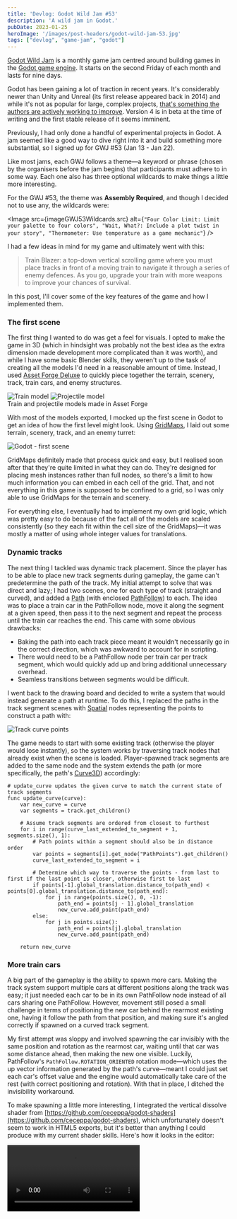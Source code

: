 ```yaml
---
title: 'Devlog: Godot Wild Jam #53'
description: 'A wild jam in Godot.'
pubDate: 2023-01-25
heroImage: '/images/post-headers/godot-wild-jam-53.jpg'
tags: ["devlog", "game-jam", "godot"]
---
```


[Godot Wild Jam](https://godotwildjam.com/) is a monthly game jam centred around building games in the [Godot game engine](https://godotengine.org/). It starts on the second Friday of each month and lasts for nine days.

Godot has been gaining a lot of traction in recent years. It's considerably newer than Unity and Unreal (its first release appeared back in 2014) and while it's not as popular for large, complex projects, [that's something the authors are actively working to improve](https://godotengine.org/article/whats-missing-in-godot-for-aaa/). Version 4 is in beta at the time of writing and the first stable release of it seems imminent.

Previously, I had only done a handful of experimental projects in Godot. A jam seemed like a good way to dive right into it and build something more substantial, so I signed up for GWJ #53 (Jan 13 - Jan 22).

Like most jams, each GWJ follows a theme—a keyword or phrase (chosen by the organisers before the jam begins) that participants must adhere to in some way. Each one also has three optional wildcards to make things a little more interesting.

For the GWJ #53, the theme was **Assembly Required**, and though I decided not to use any, the wildcards were:

<Image src={imageGWJ53Wildcards.src} alt={`"Four Color Limit: Limit your palette to four colors", "Wait, What?: Include a plot twist in your story", "Thermometer: Use temperature as a game mechanic"`} />

I had a few ideas in mind for my game and ultimately went with this:

> Train Blazer: a top-down vertical scrolling game where you must place tracks in front of a moving train to navigate it through a series of enemy defences. As you go, upgrade your train with more weapons to improve your chances of survival.

In this post, I'll cover some of the key features of the game and how I implemented them.

### The first scene

The first thing I wanted to do was get a feel for visuals. I opted to make the game in 3D (which in hindsight was probably not the best idea as the extra dimension made development more complicated than it was worth), and while I have some basic Blender skills, they weren't up to the task of creating all the models I'd need in a reasonable amount of time. Instead, I used [Asset Forge Deluxe](https://assetforge.io/) to quickly piece together the terrain, scenery, track, train cars, and enemy structures.

<Image src={screenshotAssetForgeTrain.src} alt="Train model" />

<Image src={screenshotAssetForgeProjectile.src} alt="Projectile model" />

<div class="caption">Train and projectile models made in Asset Forge</div>

With most of the models exported, I mocked up the first scene in Godot to get an idea of how the first level might look. Using [GridMaps](https://docs.godotengine.org/en/stable/tutorials/3d/using_gridmaps.html), I laid out some terrain, scenery, track, and an enemy turret:

<Image src={screenshotGodotFirstScene.src} alt="Godot - first scene" />

GridMaps definitely made that process quick and easy, but I realised soon after that they're quite limited in what they can do. They're designed for placing mesh instances rather than full nodes, so there's a limit to how much information you can embed in each cell of the grid. That, and not everything in this game is supposed to be confined to a grid, so I was only able to use GridMaps for the terrain and scenery.

For everything else, I eventually had to implement my own grid logic, which was pretty easy to do because of the fact all of the models are scaled consistently (so they each fit within the cell size of the GridMaps)—it was mostly a matter of using whole integer values for translations.

### Dynamic tracks

The next thing I tackled was dynamic track placement. Since the player has to be able to place new track segments during gameplay, the game can't predetermine the path of the track. My initial attempt to solve that was direct and lazy; I had two scenes, one for each type of track (straight and curved), and added a [Path](https://docs.godotengine.org/en/stable/classes/class_path.html) (with enclosed [PathFollow](https://docs.godotengine.org/en/stable/classes/class_pathfollow.html#class-pathfollow)) to each. The idea was to place a train car in the PathFollow node, move it along the segment at a given speed, then pass it to the next segment and repeat the process until the train car reaches the end. This came with some obvious drawbacks:

* Baking the path into each track piece meant it wouldn't necessarily go in the correct direction, which was awkward to account for in scripting.
* There would need to be a PathFollow node per train car per track segment, which would quickly add up and bring additional unnecessary overhead.
* Seamless transitions between segments would be difficult.

I went back to the drawing board and decided to write a system that would instead generate a path at runtime. To do this, I replaced the paths in the track segment scenes with [Spatial](https://docs.godotengine.org/en/stable/classes/class_spatial.html) nodes representing the points to construct a path with:

<Image src={screenshotGodotTrackPoints.src} alt="Track curve points" />

The game needs to start with some existing track (otherwise the player would lose instantly), so the system works by traversing track nodes that already exist when the scene is loaded. Player-spawned track segments are added to the same node and the system extends the path (or more specifically, the path's [Curve3D](https://docs.godotengine.org/en/stable/classes/class_curve3d.html)) accordingly:

```gdscript
# update_curve updates the given curve to match the current state of track segments
func update_curve(curve):
    var new_curve = curve
    var segments = track.get_children()

    # Assume track segments are ordered from closest to furthest
    for i in range(curve_last_extended_to_segment + 1, segments.size(), 1):
        # Path points within a segment should also be in distance order
        var points = segments[i].get_node("PathPoints").get_children()
        curve_last_extended_to_segment = i

        # Determine which way to traverse the points - from last to first if the last point is closer, otherwise first to last
        if points[-1].global_translation.distance_to(path_end) < points[0].global_translation.distance_to(path_end):
            for j in range(points.size(), 0, -1):
                path_end = points[j - 1].global_translation
                new_curve.add_point(path_end)
        else:
            for j in points.size():
                path_end = points[j].global_translation
                new_curve.add_point(path_end)

    return new_curve
```

### More train cars

A big part of the gameplay is the ability to spawn more cars. Making the track system support multiple cars at different positions along the track was easy; it just needed each car to be in its own PathFollow node instead of all cars sharing one PathFollow. However, movement still posed a small challenge in terms of positioning the new car behind the rearmost existing one, having it follow the path from that position, and making sure it's angled correctly if spawned on a curved track segment.

My first attempt was sloppy and involved spawning the car invisibly with the same position and rotation as the rearmost car, waiting until that car was some distance ahead, then making the new one visible. Luckily, PathFollow's `PathFollow.ROTATION_ORIENTED` rotation mode—which uses the up vector information generated by the path's curve—meant I could just set each car's offset value and the engine would automatically take care of the rest (with correct positioning and rotation). With that in place, I ditched the invisibility workaround.

To make spawning a little more interesting, I integrated the vertical dissolve shader from [https://github.com/ceceppa/godot-shaders](https://github.com/ceceppa/godot-shaders), which unfortunately doesn't seem to work in HTML5 exports, but it's better than anything I could produce with my current shader skills. Here's how it looks in the editor:

<Video src={videoTrainSpawnEffect} type="video/mp4" isLoop={true} />

### Weapons

My original plan was to have a few different weapon types and create some size variants of each. By the end of the jam, I was only able to implement missile-firing turrets, but that was enough to at least prove out the combat. To make turrets work, I needed three things: an aggro radius, an aiming/targeting system, and a projectile to fire. I started with enemy turrets.

For the aggro radius, I simply used an [Area](https://docs.godotengine.org/en/stable/classes/class_area.html) with a cylindrical [CollisionShape](https://docs.godotengine.org/en/stable/classes/class_collisionshape.html) to represent the aggro radius. All I needed to do was connect the `body_entered(node: Node)` and `body_exited(node: Node)` [signals](https://docs.godotengine.org/en/stable/getting_started/step_by_step/signals.html) to a script and use [Groups](https://docs.godotengine.org/en/stable/tutorials/scripting/groups.html) to skip any nodes I don't want the turret to react to.

For targeting, I kept track of relevant nodes entering the aggro radius and prioritised the oldest one as a target. As long as a target exists, the turret rotates towards it (with some linear interpolation) and initiates firing based on a given interval.

For the projectile, I created a missile in Asset Forge (as seen earlier in the post) and used the engine flame shader from [https://github.com/miskatonicstudio/godot-experiments](https://github.com/miskatonicstudio/godot-experiments) for the exhaust effect:

<Video src={videoMissileShader} type="video/mp4" isLoop={true} />

For the firing logic itself, I used Spatial nodes placed in the turret scene to represent the points at which projectiles should be spawned (which I named "muzzle points"), similar to how I approached path generation for the tracks. When a projectile is spawned, it inherits both the position and rotation of the muzzle point, but it's added to the root of the scene tree so that it can move independently of the turret.

I went through a few iterations of that system over the course of the jam, and while it still has room for refinements, I was able to refactor it into something that could be applied to the player's train turrets as well.

<Image src={screenshotTurretScriptExports.src} alt="Turret script exports" caption="Configuration exposed by the turret script" />

To make the missiles explode on impact, I just used more of Godot's physics nodes: a [StaticBody](https://docs.godotengine.org/en/stable/classes/class_staticbody.html) on the missile itself and [Area](https://docs.godotengine.org/en/stable/classes/class_area.html) nodes on anything missiles should be able to hit (the terrain and the train cars). To make the impact more visually appealing, I integrated the explosion effect from [https://github.com/drcd1/GodotSimpleExplosionVFX](https://github.com/drcd1/GodotSimpleExplosionVFX):

<Video src={videoExplosionVFX} type="video/mp4" isLoop={true} />

With all of those pieces in place, all that was left to make combat work was to add some simple health/integrity values to both the enemy structures and terrain. To save time, I hard-coded damage handling—not ideal, but it was a quick and easy solution that I could easily balance. If I had more time to implement more structures and train cars, I probably would have refactored it into something more robust first.

### Track placement & custom grid system

Like I mentioned early in the post, I ended up writing my own grid logic to support the system that would determine where track segments could be placed. I essentially needed a way of querying all of the GridMap nodes and the set of enemy turret nodes to know where a given track segment (with a specified rotation) could legally be placed. To that end, I wrote a script to maintain two dictionaries (the closest thing to sets in GDScript)—one for occupied positions and another for terrain positions:

```gdscript
extends Spatial

onready var grid_terrain = get_node("GridMaps/Terrain")
onready var grid_scenery_small = get_node("GridMaps/ScenerySmall")
onready var grid_scenery_large = get_node("GridMaps/SceneryLarge")

var occupied_positions = {}
var placeable_terrain_positions = {}

func _ready():
    for child in $Track.get_children():
        add_node(child)

    for child in $Enemy.get_children():
        add_node(child)

    # TODO: Find a better solution to dealing with the offset grid coordinates
    for pos in grid_scenery_small.get_used_cells():
        add_position(Vector3(pos.x + 1, 0, pos.z + 1))

    for pos in grid_scenery_large.get_used_cells():
        var vec3 = Vector3(pos.x + 1, 0, pos.z + 1)
        add_position(vec3)

    # Count centre terrain pieces only
    for pos in grid_terrain.get_used_cells_by_item(0):
        placeable_terrain_positions[Vector2(pos.x, pos.z)] = true

func add_node(node: Node):
    add_position(node.global_translation)

func add_position(pos: Vector3):
    occupied_positions[Vector2(pos.x, pos.z)] = true

func remove_position(pos: Vector3):
    occupied_positions[Vector2(pos.x, pos.z)] = false

func is_position_valid(position: Vector3):
    # position is expected to be in world space
    var vec2 = Vector2(position.x, position.z)
    return not occupied_positions.has(vec2) and placeable_terrain_positions.has(vec2)
```

I decided early on to make it so that newly placed track could only lead north, east, or west, which not only makes sense for the goal of the game (you need to go north, so why backtrack?), it also significantly simplified track validation because it's impossible to lay track that would enclose itself and trap the train.

### Audio

I invested very little time in audio—around thirty minutes at most—mainly because the game only needed a very limited set of sound effects. For the explosions, I used some effects from [zapsplat.com](https://www.zapsplat.com/), which is an excellent source of royalty-free sound effects in reasonably good quality.

For the music, I used an old track I wrote a long time (almost ten years!) ago. I recalled some people commenting at the time that it sounded like it would go well in a video game, and it has a steadily increasing tempo, which seemed to fit the concept of this game in particular. If I decide to continue working on the game, I'd like to explore dynamic music that builds up based on game state, and perhaps have the speed of the train gradually increase alongside the tempo.

Aside from the music, I created two sound effects: the missile launch sound and the UI click. For the missile launch, I blew against the edge of some card a dozen or so times, took the best samples, cleaned them up, and added some reverb. For the UI click, I recorded a click from a bed sheet strap and used a high pass filter to make it more crisp and subtle.

<Audio src={audioRocketFire} type="audio/wav" caption="Audio sample - rocket fire" />

<Audio src={audioUIClick} type="audio/wav" caption="Audio sample - UI click" />

### UI

I worked on the UI throughout the project, adding to it in small increments as parts of the gameplay and features needed for user input came together. I think I could have done a much better job of the UI were it not for time constraints, but it could be much worse! For the font, I used Bebas Neue (see [Google Fonts](https://fonts.google.com/specimen/Bebas+Neue)), which was fine for some elements but the all-caps is a little too much for paragraphs of text. An expanded font family would certainly be an improvement.

For the buttons, I opted to create some textures for the normal, hovered, and pressed states in Photoshop. I didn't use [9-slicing](https://en.wikipedia.org/wiki/9-slice_scaling), so the buttons all ended up being the same aspect ratio and scale, but that wasn't a problem since I only used buttons in the main menus and in-game pause menu.

<Image src={screenshotMainMenu.src} alt="Main menu" caption="The main menu" />

For the HUD, I wanted to use icons for all of the track pieces and train cars. I'm pretty sure there's a way of rendering these in Godot, but Asset Forge has a straightforward sprite export feature, so I exported PNGs with that and spent some more time in Photoshop designing circular button textures with normal/hovered/pressed states.

Aside from creating some textures for the health bars (one in the HUD for the train integrity and one drawn in world space above each enemy structure), the rest of the UI work was mostly a combination of layout adjustments in the editor and script work to hook things up. In terms of interactivity, the most important part of the HUD is the bottom section, which hosts the options for laying down track as well as buying additional train cars.

<Image src={screenshotHUDBottom.src} alt="HUD - bottom section" caption="The bottom section of the HUD" />

Like some other parts of the game, I used [signals](https://docs.godotengine.org/en/stable/getting_started/step_by_step/signals.html) for both upwards and lateral communication in the scene tree and direct calls to script functions for downwards communication. For example, the HUD script receives signals for button presses, changes to the train's integrity value, (un)pausing the game, and win/loss conditions (to show the corresponding modal UI to the player).

One of the biggest issues with the UI turned out to be its poor response to lower resolutions, since I developed the game on my 3440x1440 ultrawide and didn't test at lower resolutions as much as I should have. But just like everything else in a jam, that's something I might have addressed if I had more time!

---

That covers the more interesting (or perhaps not so interesting depending on your experience with Godot!) aspects of the game. If I decide to continue working on it, I'll consider redeveloping it in 2D and creating the artwork myself with [Aseprite](https://www.aseprite.org/). Some of the best submissions I played in this jam are polished 2D experiences with tightly defined scope and a nice pixel art style, so I could probably learn a thing or two from those.

The game is [hosted on itch.io](https://riari89.itch.io/train-blazer) if you'd like to try it, and the source is available on GitHub at https://github.com/Riari/gwj-jan-2023. Thanks for reading!